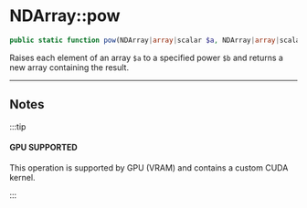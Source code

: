
# NDArray::pow

```php
public static function pow(NDArray|array|scalar $a, NDArray|array|scalar $b): NDArray|scalar;
```
Raises each element of an array `$a` to a specified power `$b` and returns a new array containing the result.

---

## Notes

:::tip

#### GPU SUPPORTED
This operation is supported by GPU (VRAM) and contains a custom CUDA kernel.

:::